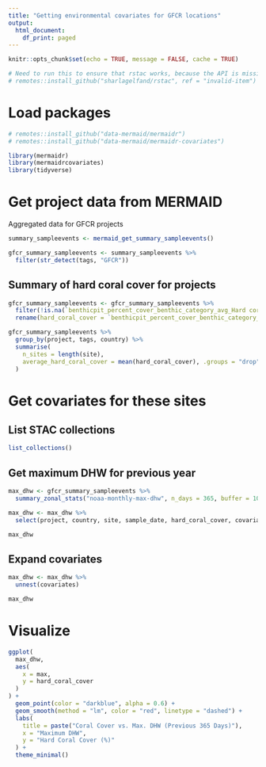 ```yaml
---
title: "Getting environmental covariates for GFCR locations"
output:
  html_document:
    df_print: paged
---
```


```r
knitr::opts_chunk$set(echo = TRUE, message = FALSE, cache = TRUE)

# Need to run this to ensure that rstac works, because the API is missing "type" in Items:
# remotes::install_github("sharlagelfand/rstac", ref = "invalid-item")
```

# Load packages

```r
# remotes::install_github("data-mermaid/mermaidr")
# remotes::install_github("data-mermaid/mermaidr-covariates")

library(mermaidr)
library(mermaidrcovariates)
library(tidyverse)
```

# Get project data from MERMAID

Aggregated data for GFCR projects

```r
summary_sampleevents <- mermaid_get_summary_sampleevents()

gfcr_summary_sampleevents <- summary_sampleevents %>%
  filter(str_detect(tags, "GFCR"))
```

## Summary of hard coral cover for projects

```r
gfcr_summary_sampleevents <- gfcr_summary_sampleevents %>%
  filter(!is.na(`benthicpit_percent_cover_benthic_category_avg_Hard coral`)) %>%
  rename(hard_coral_cover = `benthicpit_percent_cover_benthic_category_avg_Hard coral`)

gfcr_summary_sampleevents %>%
  group_by(project, tags, country) %>%
  summarise(
    n_sites = length(site),
    average_hard_coral_cover = mean(hard_coral_cover), .groups = "drop"
  )
```

# Get covariates for these sites

## List STAC collections

```r
list_collections()
```

## Get maximum DHW for previous year

```r
max_dhw <- gfcr_summary_sampleevents %>%
  summary_zonal_stats("noaa-monthly-max-dhw", n_days = 365, buffer = 100, stats = "max")
```

```r
max_dhw <- max_dhw %>%
  select(project, country, site, sample_date, hard_coral_cover, covariates)

max_dhw
```

## Expand covariates

```r
max_dhw <- max_dhw %>%
  unnest(covariates)

max_dhw
```

# Visualize 

```r
ggplot(
  max_dhw,
  aes(
    x = max,
    y = hard_coral_cover
  )
) +
  geom_point(color = "darkblue", alpha = 0.6) +
  geom_smooth(method = "lm", color = "red", linetype = "dashed") +
  labs(
    title = paste("Coral Cover vs. Max. DHW (Previous 365 Days)"),
    x = "Maximum DHW",
    y = "Hard Coral Cover (%)"
  ) +
  theme_minimal()
```
